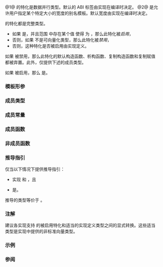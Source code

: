 {{cpp/title|{{petty|datapar::}}basic_simd|{{petty|datapar::}}simd}}
{{cpp/numeric/simd/basic_simd/navbar}}
{{dcl begin}}
{{dcl header|simd}}
{{dcl|num=1|since=c++26|1=
template&lt; class T, class Abi = /*native-abi*/&lt;T&gt; &gt;
class basic_simd;
}}
{{dcl|num=2|since=c++26|1=
template&lt; class T, /*simd-size-type*/ N = /*simd-size-v*/&lt;T, /*native-abi*/&lt;T&gt;&gt; &gt;
using simd = basic_simd&lt;T, /*deduce-abi-t*/&lt;T, N&gt;&gt;;
}}
{{dcl end}}

@1@ {{tt|std::datapar::basic_simd}} 的特化是数据并行类型。默认的 ABI 标签由实现在编译时决定。
@2@ {{tt|std::datapar::simd}} 是允许用户指定某个特定大小的宽度的别名模板。默认宽度由实现在编译时决定。

{{tt|basic_simd}} 的特化都是完整类型。
* 如果 {{tt|T}} 是{{rlp|/#可向量化类型|可向量化类型}}，并且范围 {{closed range|1|64}} 中存在某个值 {{tt|M}} 使得 {{tt|Abi}} 为 {{box/core|{{lti|cpp/numeric/simd#deduce-abi-t|deduce-abi-t}}{{c/core|&lt;T, M&gt;}}}}，那么此特化被''启用''，
* 否则，如果 {{tt|T}} 不是可向量化类型，那么此特化被''禁用''，
* 否则，这种特化是否被启用由实现定义。

如果 {{c/core|basic_simd&lt;T, Abi&gt;}} 被禁用，那么此特化的默认构造函数、析构函数、复制构造函数和复制赋值都被弃置。此外，仅提供下述的成员类型。

如果 {{c/core|basic_simd&lt;T, Abi&gt;}} 被启用，那么 {{c/core|basic_simd&lt;T, Abi&gt;}} 是{{named req|TriviallyCopyable}}。

===模板形参===
{{par begin}}
{{par|T|元素类型；为可向量化类型}}
{{par|Abi|用于确定宽度和存储的{{rlp|/#ABI 标签|标签类型}}}}
{{par|N|数据并行类型的宽度；元素个数}}
{{par end}}

===成员类型===
{{dsc begin}}
{{dsc hitem|类型|定义}}
{{dsc|{{tt|value_type}}|{{tt|T}}}}
{{dsc|{{tt|mask_type}}|{{c/core|datapar::basic_simd_mask&lt;sizeof(T), Abi&gt;}}}}
{{dsc|{{tt|abi_type}}|{{tt|Abi}}}}
{{dsc end}}

===成员常量===
{{dsc begin}}
{{dsc hitem|名称|说明}}
{{dsc mem sconst|nolink=true|{{dsc small|{{box/core|{{c/core|constexpr std::integral_constant&lt;}}{{lsi|cpp/numeric/simd#simd-size-type}}{{c/core|,}}{{nbspt}}{{lsi|cpp/numeric/simd#simd-size-v}}{{c/core|&lt;T, Abi&gt;&gt;}}}}}} size|{{tt|basic_simd}} 的宽度}}
{{dsc end}}

===成员函数===
{{dsc begin}}
{{dsc inc|cpp/numeric/simd/basic_simd/dsc constructor}}
{{dsc inc|cpp/numeric/simd/basic_simd/dsc operator_at}}
{{dsc inc|cpp/numeric/simd/basic_simd/dsc operator_mem_arith}}
{{dsc inc|cpp/numeric/simd/basic_simd/dsc operator_mem_arith2}}
{{dsc end}}

===非成员函数===
{{dsc begin}}
{{dsc inc|cpp/numeric/simd/basic_simd/dsc operator_arith}}
{{dsc inc|cpp/numeric/simd/basic_simd/dsc operator_compound}}
{{dsc inc|cpp/numeric/simd/basic_simd/dsc operator_cmp}}
{{dsc break}}
{{dsc inc|cpp/numeric/simd/basic_simd/dsc simd_select}}
{{dsc end}}

===推导指引===
{{ddcl|since=c++26|1=
template&lt; class R, class... Ts &gt;
basic_simd( R&amp;&amp; r, Ts... ) -&gt; /* 见下文 */;
}}
仅当以下情况下提供推导指引：
* {{tt|R}} 实现 {{lconcept|contiguous_range}} 和 {{lconcept|sized_range}}，且
* {{c|ranges::size(r)}} 是{{lt|cpp/language/constant expression|常量表达式}}。

推导的类型等价于 {{c/core|datapar::simd&lt;ranges::range_value_t&lt;R&gt;, ranges::size(r)&gt;}}。

===注解===
建议各实现支持 {{tt|basic_simd}} 的被启用特化和适当的实现定义类型之间的显式转换。这些适当类型是实现中提供的非标准向量类型。

===示例===
{{example}}

===参阅===
{{dsc begin}}
{{dsc inc|cpp/numeric/simd/dsc basic_simd_mask}}
{{dsc inc|cpp/numeric/simd/dsc simd_mask}}
{{dsc inc|cpp/numeric/dsc valarray}}
{{dsc end}}

{{langlinks|en}}